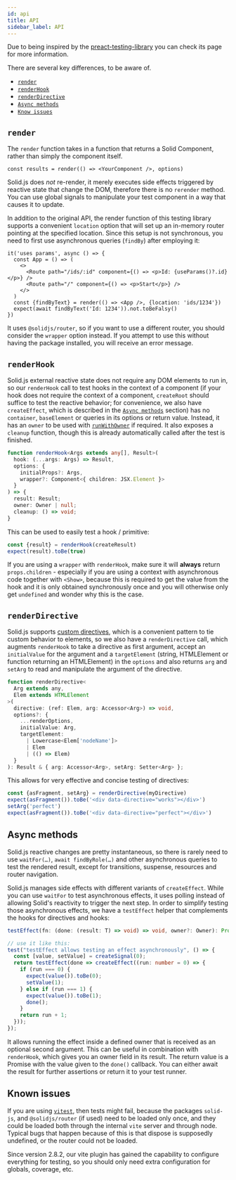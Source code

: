 ```yaml
---
id: api
title: API
sidebar_label: API
---
```


Due to being inspired by the [preact-testing-library][preact-docs] you can check
its page for more information.

[preact-docs]: ../preact-testing-library/intro.mdx

There are several key differences, to be aware of.

- [`render`](#render)
- [`renderHook`](#renderHook)
- [`renderDirective`](#renderDirective)
- [`Async methods`](#async-methods)
- [`Know issues`](#known-issues)

## `render`

The `render` function takes in a function that returns a Solid Component, rather
than simply the component itself.

```tsx
const results = render(() => <YourComponent />, options)
```

Solid.js does _not_ re-render, it merely executes side effects triggered by
reactive state that change the DOM, therefore there is no `rerender` method. You
can use global signals to manipulate your test component in a way that causes it
to update.

In addition to the original API, the render function of this testing library
supports a convenient `location` option that will set up an in-memory router
pointing at the specified location. Since this setup is not synchronous, you
need to first use asynchronous queries (`findBy`) after employing it:

```tsx
it('uses params', async () => {
  const App = () => (
    <>
      <Route path="/ids/:id" component={() => <p>Id: {useParams()?.id}</p>} />
      <Route path="/" component={() => <p>Start</p>} />
    </>
  )
  const {findByText} = render(() => <App />, {location: 'ids/1234'})
  expect(await findByText('Id: 1234')).not.toBeFalsy()
})
```

It uses `@solidjs/router`, so if you want to use a different router, you should
consider the `wrapper` option instead. If you attempt to use this without having
the package installed, you will receive an error message.

## `renderHook`

Solid.js external reactive state does not require any DOM elements to run in, so
our `renderHook` call to test hooks in the context of a component (if your hook
does not require the context of a component, `createRoot` should suffice to test
the reactive behavior; for convenience, we also have `createEffect`, which is
described in the [`Async methods`](#async-methods) section) has no `container`,
`baseElement` or queries in its options or return value. Instead, it has an
`owner` to be used with
[`runWithOwner`](https://www.solidjs.com/docs/latest/api#runwithowner) if
required. It also exposes a `cleanup` function, though this is already
automatically called after the test is finished.

```ts
function renderHook<Args extends any[], Result>(
  hook: (...args: Args) => Result,
  options: {
    initialProps?: Args,
    wrapper?: Component<{ children: JSX.Element }>
  }
) => {
  result: Result;
  owner: Owner | null;
  cleanup: () => void;
}
```

This can be used to easily test a hook / primitive:

```ts
const {result} = renderHook(createResult)
expect(result).toBe(true)
```

If you are using a `wrapper` with `renderHook`, make sure it will **always**
return `props.children` - especially if you are using a context with
asynchronous code together with `<Show>`, because this is required to get the
value from the hook and it is only obtained synchronously once and you will
otherwise only get `undefined` and wonder why this is the case.

## `renderDirective`

Solid.js supports
[custom directives](https://www.solidjs.com/docs/latest/api#use___), which is a
convenient pattern to tie custom behavior to elements, so we also have a
`renderDirective` call, which augments `renderHook` to take a directive as first
argument, accept an `initialValue` for the argument and a `targetElement`
(string, HTMLElement or function returning an HTMLElement) in the `options` and
also returns `arg` and `setArg` to read and manipulate the argument of the
directive.

```ts
function renderDirective<
  Arg extends any,
  Elem extends HTMLElement
>(
  directive: (ref: Elem, arg: Accessor<Arg>) => void,
  options?: {
    ...renderOptions,
    initialValue: Arg,
    targetElement:
      | Lowercase<Elem['nodeName']>
      | Elem
      | (() => Elem)
  }
): Result & { arg: Accessor<Arg>, setArg: Setter<Arg> };
```

This allows for very effective and concise testing of directives:

```ts
const {asFragment, setArg} = renderDirective(myDirective)
expect(asFragment()).toBe('<div data-directive="works"></div>')
setArg('perfect')
expect(asFragment()).toBe('<div data-directive="perfect"></div>')
```

## Async methods

Solid.js reactive changes are pretty instantaneous, so there is rarely need to
use `waitFor(…)`, `await findByRole(…)` and other asynchronous queries to test
the rendered result, except for transitions, suspense, resources and router
navigation.

Solid.js manages side effects with different variants of `createEffect`. While
you can use `waitFor` to test asynchronous effects, it uses polling instead of
allowing Solid's reactivity to trigger the next step. In order to simplify
testing those asynchronous effects, we have a `testEffect` helper that
complements the hooks for directives and hooks:

```ts
testEffect(fn: (done: (result: T) => void) => void, owner?: Owner): Promise<T>

// use it like this:
test("testEffect allows testing an effect asynchronously", () => {
  const [value, setValue] = createSignal(0);
  return testEffect(done => createEffect((run: number = 0) => {
    if (run === 0) {
      expect(value()).toBe(0);
      setValue(1);
    } else if (run === 1) {
      expect(value()).toBe(1);
      done();
    }
    return run + 1;
  }));
});
```

It allows running the effect inside a defined owner that is received as an
optional second argument. This can be useful in combination with `renderHook`,
which gives you an owner field in its result. The return value is a Promise with
the value given to the `done()` callback. You can either await the result for
further assertions or return it to your test runner.

## Known issues

If you are using [`vitest`](https://vitest.dev/), then tests might fail, because
the packages `solid-js`, and `@solidjs/router` (if used) need to be loaded only
once, and they could be loaded both through the internal `vite` server and
through node. Typical bugs that happen because of this is that dispose is
supposedly undefined, or the router could not be loaded.

Since version 2.8.2, our vite plugin has gained the capability to configure
everything for testing, so you should only need extra configuration for globals,
coverage, etc.
